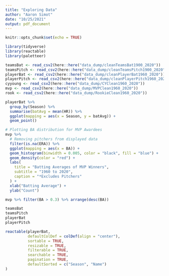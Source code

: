 ```yaml
---
title: "Exploring Data"
author: "Aaron Simot"
date: "10/25/2021"
output: pdf_document
---
```


```r
knitr::opts_chunk$set(echo = TRUE)
```

```r
library(tidyverse)
library(reactable)
library(paletteer)
```


```r
teamsBat <- read_csv2(here::here("data_dump/cleanTeamsBat1900_2020"))
teamsPitch <- read_csv2(here::here("data_dump/cleanTeamsPitch1900_2020"))
playerBat <- read_csv2(here::here("data_dump/cleanPlayerBat1960_2020"))
playerPitch <- read_csv2(here::here("data_dump/cleanPlayerPitch1960_2020"))
cyyoung <- read_csv2(here::here("data_dump/CYClean1960_2020"))
mvp <- read_csv2(here::here("data_dump/MVPClean1960_2020"))
rook <- read_csv2(here::here("data_dump/RookieClean1960_2020"))

```





```r


playerBat %>%
  group_by(Season) %>%
  summarise(batAvg = mean(HR)) %>%
  ggplot(mapping = aes(x = Season, y = batAvg)) + 
  geom_point()

```


```r
# Plotting BA distribution for MVP Awardees
mvp %>%
  # Removing pitchers from displayed data
  filter(is.na(ERA)) %>%
  ggplot(mapping = aes(x = BA)) + 
  geom_histogram(binwidth = 0.005, color = "black", fill = "blue") + 
  geom_density(color = "red") + 
  labs(
    title = "Batting Averages of MVP Winners",
    subtitle = "1960 to 2020",
    caption = "*Excludes Pitchers"
  ) +
  xlab("Batting Average") + 
  ylab("Count")

```



```r
mvp %>% filter(BA > 0.3) %>% arrange(desc(BA))

```



```r

teamsBat
teamsPitch
playerBat
playerPitch

```


```r

reactable(playerBat,
          defaultColDef = colDef(align = "center"),
          sortable = TRUE,
          resizable = TRUE,
          filterable = TRUE,
          searchable = TRUE,
          pagination = TRUE,
          defaultSorted = c("Season", "Name")
)


```







